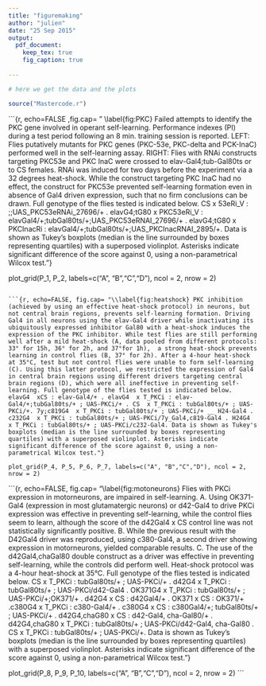 ```yaml
---
title: "figuremaking"
author: "julien"
date: "25 Sep 2015"
output:
  pdf_document:
    keep_tex: true
    fig_caption: true
    
---
```



```r
# here we get the data and the plots

source("Mastercode.r")
```



```{r,  echo=FALSE ,fig.cap= " \\label{fig:PKC} Failed attempts to identify the PKC gene involved in operant self-learning. Performance indexes (PI) during a test period following an 8 min. training session is reported. LEFT: Flies putatively mutants for PKC genes (PKC-53e, PKC-delta and PCK-InaC) performed well in the self-learning assay. RIGHT: Flies with RNAi constructs targeting PKC53e and PKC InaC were crossed to elav-Gal4;tub-Gal80ts or to CS females. RNAi was induced for two days before the experiment via a 32 degrees heat-shock. While the construct targeting PKC InaC had no effect, the construct for PKC53e prevented self-learning formation even in absence of Gal4 driven expression, such that no firm conclusions can be drawn. Full genotype of the flies tested is indicated below.  CS  x 53eRi_V : ;;UAS_PKC53eRNAi_27696/+ . elavG4;tG80  x  PKC53eRi_V : elavGal4/+;tubGal80ts/+;UAS_PKC53eRNAI_27696/+ . elavG4;tG80  x  PKCInacRi : elavGal4/+;tubGal80ts/+;UAS_PKCInacRNAI_2895/+. Data is shown as Tukey's boxplots (median is the line surrounded by boxes representing quartiles) with a superposed violinplot. Asterisks indicate significant difference of the score against 0, using a non-parametrical Wilcox test."}

plot_grid(P_1, P_2, labels=c("A", "B","C","D"), ncol = 2, nrow = 2)
```

```{r, echo=FALSE, fig.cap= "\\label{fig:heatshock} PKC inhibition (achieved by using an effective heat-shock protocol) in neurons, but not central brain regions, prevents self-learning formation. Driving Gal4 in all neurons using the elav-Gal4 driver while inactivating its ubiquitously expressed inhibitor Gal80 with a heat-shock induces the expression of the PKC inhibitor. While test flies are still performing well after a mild heat-shock (A, data pooled from different protocols: 33° for 15h, 36° for 2h, and 37°for 1h),  a strong heat-shock prevents learning in control flies (B, 37° for 2h). After a 4-hour heat-shock at 35°C, test but not control flies were unable to form self-learning (C). Using this latter protocol, we restricted the expression of Gal4 in central brain regions using different drivers targeting central brain regions (D), which were all ineffective in preventing self-learning. Full genotype of the flies tested is indicated below.  elavG4  xCS : elav-Gal4/+ . elavG4  x T_PKCi : elav-Gal4/+;tubGal80ts/+ ; UAS-PKCi/+ . CS  x T_PKCi : tubGal80ts/+ ; UAS-PKCi/+. 7y;c819G4  x T_PKCi : tubGal80ts/+ ; UAS-PKCi/+ __ H24-Gal4 . c232G4  x T_PKCi : tubGal80ts/+ ; UAS-PKCi/7y_Gal4,c819-Gal4 . H24G4  x T_PKCi : tubGal80ts/+ ; UAS-PKCi/c232-Gal4. Data is shown as Tukey's boxplots (median is the line surrounded by boxes representing quartiles) with a superposed violinplot. Asterisks indicate significant difference of the score against 0, using a non-parametrical Wilcox test."}

plot_grid(P_4, P_5, P_6, P_7, labels=c("A", "B","C","D"), ncol = 2, nrow = 2)
```


```{r, echo=FALSE, fig.cap= "\\label{fig:motoneurons} Flies with PKCi expression in motorneurons, are impaired in self-learning. A. Using OK371-Gal4 (expression in most glutamatergic neurons) or d42-Gal4 to drive PKCi expression was effective in preventing self-learning, while the control flies seem to learn, although the score of the d42Gal4 x CS control line was not statistically significantly positive. B. While the previous result with the D42Gal4 driver was reproduced, using c380-Gal4, a second driver showing expression in motorneurons, yielded comparable results. C. The use of the d42Gal4,chaGal80 double construct as a driver was effective in preventing self-learning, while the controls did perform well. Heat-shock protocol was a 4-hour heat-shock at 35°C. Full genotype of the flies tested is indicated below.  CS  x T_PKCi : tubGal80ts/+ ; UAS-PKCi/+ . d42G4  x T_PKCi : tubGal80ts/+ ; UAS-PKCi/d42-Gal4 . OK371G4  x T_PKCi : tubGal80ts/+ ; UAS-PKCi/+;OK371/+ . d42G4  x CS : d42Gal4/+ . OK371  x CS : OK371/+ .c380G4  x T_PKCi : c380-Gal4/+ . c380G4  x CS : c380Gal4/+; tubGal80ts/+ ; UAS-PKCi/+ . d42G4,chaG80  x CS : d42-Gal4, cha-Gal80/+ . d42G4,chaG80  x T_PKCi : tubGal80ts/+ ; UAS-PKCi/d42-Gal4, cha-Gal80 . CS  x T_PKCi : tubGal80ts/+ ; UAS-PKCi/+. Data is shown as Tukey's boxplots (median is the line surrounded by boxes representing quartiles) with a superposed violinplot. Asterisks indicate significant difference of the score against 0, using a non-parametrical Wilcox test."}

plot_grid(P_8, P_9, P_10, labels=c("A", "B","C","D"), ncol = 2, nrow = 2)
```




